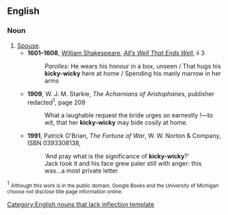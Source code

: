 ==English==

===Noun===
{{infl|en|noun}}[[Category:English nouns that lack inflection template]]

# [[spouse|Spouse]].
#* '''1601–1608''', [[w:William Shakespeare|William Shakespeare]], ''[[wikisource:All's Well That Ends Well|All’s Well That Ends Well]]'', ii 3
#*: ''Parolles:'' He wears his honour in a box, unseen<!--,--> / That hugs his '''kicky-wicky''' here at home<!--,--> / Spending his manly marrow in her arms<!--,-->
#* '''1909''', W. J. M. Starkie, ''The Acharnians of Aristophanes'', publisher redacted<sup>1</sup>, page 209
#*: What a laughable request the bride urges so earnestly&nbsp;!—to wit, that her '''kicky-wicky''' may bide cosily at home.
#* '''1991''', Patrick O'Brian, ''The Fortune of War'', W. W. Norton & Company, ISBN 0393308138,
#*: ‘And pray what is the significance of '''kicky-wicky'''?’
#*: Jack took it and his face grew paler still with anger: this was...a most private letter

<sup>1</sup> <small>Although this work is in the public domain, Google Books and the University of Michigan choose not disclose title page information online.</small>